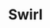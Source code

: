 ---
title: Swirl
width: 32
height: 46
image: https://eu2.contabostorage.com/b5fca1793241407290cf2335ba076411:assets/personaloutput/410-swirl.jpg
price: 350
---